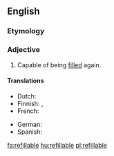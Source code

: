 ==English==

===Etymology===
{{suffix|refill|able}}

===Adjective===
{{en-adj|-}}

# Capable of being [[fill]]ed again.

====Translations====
{{trans-top|capable of being refilled}}
* Dutch: {{t|nl|navulbaar}}
* Finnish: {{t|fi|täytettävä}}, {{t|fi|[[uudelleen]] täytettävä}}
* French: {{t|fr|rechargeable}}
{{trans-mid}}
* German: {{t|de|nachfüllbar}}
* Spanish: {{t|es|recargable}}
{{trans-bottom}}

[[fa:refillable]]
[[hu:refillable]]
[[pl:refillable]]